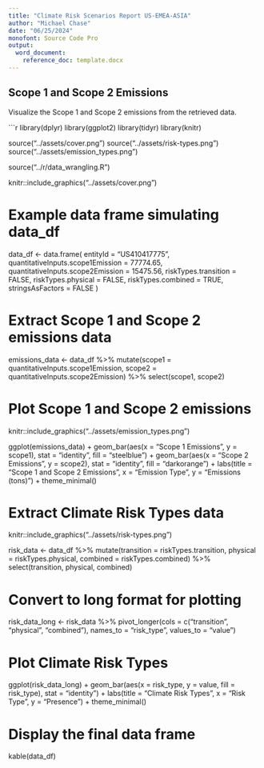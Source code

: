 ```yaml
---
title: "Climate Risk Scenarios Report US-EMEA-ASIA"
author: "Michael Chase"
date: "06/25/2024"
monofont: Source Code Pro
output: 
  word_document:
    reference_doc: template.docx
---
```


## Scope 1 and Scope 2 Emissions

Visualize the Scope 1 and Scope 2 emissions from the retrieved data.

```r
library(dplyr)
library(ggplot2)
library(tidyr)
library(knitr)


source("../assets/cover.png")
source("../assets/risk-types.png")
source("../assets/emission_types.png")


source("../r/data_wrangling.R")

knitr::include_graphics("../assets/cover.png")

# Example data frame simulating data_df
data_df <- data.frame(
  entityId = "US410417775",
  quantitativeInputs.scope1Emission = 77774.65,
  quantitativeInputs.scope2Emission = 15475.56,
  riskTypes.transition = FALSE,
  riskTypes.physical = FALSE,
  riskTypes.combined = TRUE,
  stringsAsFactors = FALSE
)

# Extract Scope 1 and Scope 2 emissions data

emissions_data <- data_df %>%
  mutate(scope1 = quantitativeInputs.scope1Emission,
         scope2 = quantitativeInputs.scope2Emission) %>%
  select(scope1, scope2)

# Plot Scope 1 and Scope 2 emissions
knitr::include_graphics("../assets/emission_types.png")


ggplot(emissions_data) +
  geom_bar(aes(x = "Scope 1 Emissions", y = scope1), stat = "identity", fill = "steelblue") +
  geom_bar(aes(x = "Scope 2 Emissions", y = scope2), stat = "identity", fill = "darkorange") +
  labs(title = "Scope 1 and Scope 2 Emissions",
       x = "Emission Type",
       y = "Emissions (tons)") +
  theme_minimal()

# Extract Climate Risk Types data
knitr::include_graphics("../assets/risk-types.png")

risk_data <- data_df %>%
  mutate(transition = riskTypes.transition,
         physical = riskTypes.physical,
         combined = riskTypes.combined) %>%
  select(transition, physical, combined)

# Convert to long format for plotting

risk_data_long <- risk_data %>%
  pivot_longer(cols = c("transition", "physical", "combined"), names_to = "risk_type", values_to = "value")

# Plot Climate Risk Types
ggplot(risk_data_long) +
  geom_bar(aes(x = risk_type, y = value, fill = risk_type), stat = "identity") +
  labs(title = "Climate Risk Types",
       x = "Risk Type",
       y = "Presence") +
  theme_minimal()

# Display the final data frame
kable(data_df)













